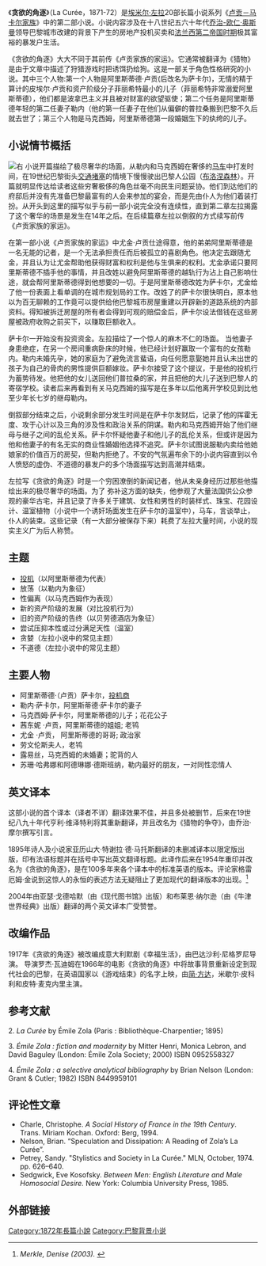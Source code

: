 {{refimprove|time=2016-11-30T16:20:50+00:00}}
《'''贪欲的角逐'''》（La Curée，1871-72）是[[埃米尔·左拉|埃米尔·左拉]]20部长篇小说系列《[[盧貢-馬卡爾家族|卢贡－马卡尔家族]]》中的第二部小说。小说内容涉及在十八世纪五六十年代[[喬治-歐仁·奧斯曼|乔治-欧仁·奥斯曼]]领导巴黎城市改建的背景下产生的房地产投机买卖和[[法蘭西第二帝國|法兰西第二帝国时期]]极其富裕的暴发户生活。

《贪欲的角逐》大大不同于其前传《卢贡家族的家运》。它通常被翻译为《猎物》是由于文章中描述了狩猎游戏时把诱饵扔给狗。这是一部关于角色性格研究的小说。其中三个人物:第一个人物是阿里斯蒂德·卢贡(后改名为萨卡尔)，无情的精于算计的皮埃尔·卢贡和资产阶级分子菲丽希特最小的儿子（菲丽希特非常溺爱阿里斯蒂德），他们都是波拿巴主义并且被对财富的欲望驱使；第二个任务是阿里斯蒂德年轻的第二任妻子勒内（他的第一任妻子在他们从偏僻的普拉桑搬到巴黎不久后就去世了；第三个人物是马克西姆，阿里斯蒂德第一段婚姻生下的纨绔的儿子。

== 小说情节概括 ==
[[File:Lacuree.jpg|右]]
小说开篇描绘了极尽奢华的场面，从勒内和马克西姆在奢侈的[[马车|马车]]中打发时间，在19世纪巴黎街头[[交通堵塞|交通堵塞]]的情境下慢慢驶出巴黎人公园（[[布洛涅森林|布洛涅森林]]）。开篇就明显传达给读者这些穷奢极侈的角色丝毫不向民生问题妥协。他们到达他们的府邸后并没有先准备巴黎最富有的人会来参加的宴会，而是先由仆人为他们着装打扮。从开头到这里的描写似乎与前一部小说完全没有连续性，直到第二章左拉揭露了这个奢华的场景是发生在14年之后。在后续篇章左拉以倒叙的方式续写前传《卢贡家族的家运》。

在第一部小说《卢贡家族的家运》中尤金·卢贡仕途得意，他的弟弟阿里斯蒂德是一名无能的记者，是一个无法承担责任而后被孤立的喜剧角色。他决定去跟随尤金，并且认为让尤金帮助他获得财富和权利是他与生俱来的权利。尤金承诺只要阿里斯蒂德不插手他的事情，并且改姓以避免阿里斯蒂德的越轨行为沾上自己影响仕途，就会帮阿里斯蒂德得到他想要的一切。于是阿里斯蒂德改姓为萨卡尔，尤金给了他一份表面上看单调的在城市规划局的工作。改姓了的萨卡尔很快明白，原本他以为百无聊赖的工作竟可以提供给他巴黎城市房屋重建以开辟新的道路系统的内部资料。得知被拆迁房屋的所有者会得到可观的赔偿金后，萨卡尔设法借钱在这些房屋被政府收购之前买下，以赚取巨额收入。

萨卡尔一开始没有投资资金。左拉描绘了一个惊人的麻木不仁的场面。
当他妻子身患绝症，在另一个房间重病卧床的时候，他已经计划好赢取一个富有的女孩勒内。勒内未婚先孕，她的家庭为了避免流言蜚语，向任何愿意娶她并且认未出世的孩子为自己的骨肉的男性提供巨额嫁妆。萨卡尔接受了这个提议，于是他的投机行为蓄势待发。他把他的女儿送回他们普拉桑的家，并且把他的大儿子送到巴黎人的寄宿学校。读者后来再看到有关马克西姆的描写是在多年以后他离开学校见到比他至少年长七岁的继母勒内。

倒叙部分结束之后，小说剩余部分发生时间是在萨卡尔发财后，记录了他的挥霍无度、攻于心计以及三角的涉及性和政治关系的阴谋。勒内和马克西姆开始了他们继母与继子之间的乱伦关系。萨卡尔怀疑他妻子和他儿子的乱伦关系，但或许是因为他和他妻子的有名无实的商业性婚姻他选择不追究。萨卡尔试图说服勒内卖给他她娘家的价值百万的房契，但勒内拒绝了。不安的气氛遍布余下的小说内容直到以令人愤怒的虚伪、不道德的暴发户的多个场面描写达到高潮并结束。

左拉写《贪欲的角逐》时是一个穷困潦倒的新闻记者，他从未亲身经历过那些他描绘出来的极尽奢华的场面。为了 弥补这方面的缺失，他参观了大量法国供公众参观的豪华古宅，并且记录了许多关于建筑、女性和男性的时装样式、珠宝、花园设计、温室植物（小说中一个诱奸场面发生在萨卡尔的温室中），马车，言谈举止，仆人的装束。这些记录（有一大部分被保存下来）耗费了左拉大量时间，小说的现实主义广为后人称赞。

== 主题 ==
* [[投机|投机]]（以阿里斯蒂德为代表）
* 放荡（以勒内为象征）
* 性偏离（以马克西姆作为表现）
* 新的资产阶级的发展（对比投机行为）
* 旧的资产阶级的告终（以贝劳德酒店为象征）
* 尝试压抑本性或过分满足天性（温室）
* 贪婪（左拉小说中的常见主题）
* 不道德（左拉小说中的常见主题）

== 主要人物 ==
* 阿里斯蒂德·（卢贡）萨卡尔，[[投机|投机商]]
* 勒内·萨卡尔，阿里斯蒂德·萨卡尔的妻子
* 马克西姆·萨卡尔，阿里斯蒂德的儿子；花花公子
* 茜东妮 ·卢贡，阿里斯蒂德的姐姐; 老鸨
* 尤金 ·卢贡， 阿里斯蒂德的哥哥; 政治家
* 劳文伦斯夫人，老鸨
* 露易丝，马克西姆的未婚妻；驼背的人
* 苏珊·哈弗娜和阿德琳娜·德斯班纳，勒内最好的朋友，一对同性恋情人

== 英文译本 ==
这部小说的首个译本（译者不详）翻译效果不佳，并且多处被删节，后来在19世纪八九十年代亨利·维泽特利将其重新翻译，并且改名为《猎物的争夺》，由乔治·摩尔撰写引言。

1895年诗人及小说家亚历山大·特谢拉·德·马托斯翻译的未删减译本以限定版出版，印有法语标题并在括号中写出英文翻译标题。此译作后来在1954年重印并改名为《贪欲的角逐》，是在100多年来各个译本中的标准英语的版本。评论家格雷厄姆·金说到这惊人的永恒的表述方法无疑阻止了更加现代的翻译版本的出现。<ref name="Merkle"><cite class="citation journal">Merkle, Denise (2003). </cite></ref>

2004年由亚瑟·戈德哈默（由《现代图书馆》出版）和布莱恩·纳尔逊（由《牛津世界经典》出版）翻译的两个英文译本广受赞誉。

== 改编作品 ==
1917年《贪欲的角逐》被改编成意大利默剧《幸福生活》，由巴达沙利·尼格罗尼导演。
导演罗杰·瓦迪姆在1966年的电影《贪欲的角逐》中将故事背景重新设定到现代社会的巴黎，在英语国家以《游戏结束》的名字上映，由[[珍·芳達|简·方达]]，米歇尔·皮科利和皮特·麦克内里主演。

== 参考文献 ==
<div class="reflist" style=" list-style-type: decimal;">
<references />2. ''La Curée'' by Émile Zola (Paris : Bibliothèque-Charpentier; 1895)

3. ''Émile Zola : fiction and modernity'' by Mitter Henri, Monica Lebron, and David Baguley (London: Émile Zola Society; 2000) ISBN 0952558327

4. ''Émile Zola : a selective analytical bibliography'' by Brian Nelson (London: Grant & Cutler; 1982) ISBN 8449959101
</div>

== 评论性文章 ==
* Charle, Christophe. ''A Social History of France in the 19th Century''. Trans. Miriam Kochan. Oxford: Berg, 1994.
* Nelson, Brian. “Speculation and Dissipation: A Reading of Zola’s La Curée”.
* Petrey, Sandy. "Stylistics and Society in La Curée." MLN, October, 1974. pp. 626–640.
* Sedgwick, Eve Kosofsky. ''Between Men: English Literature and Male Homosocial Desire.'' New York: Columbia University Press, 1985.
== 外部链接 ==

[[Category:1872年長篇小說|Category:1872年長篇小說]]
[[Category:巴黎背景小说|Category:巴黎背景小说]]